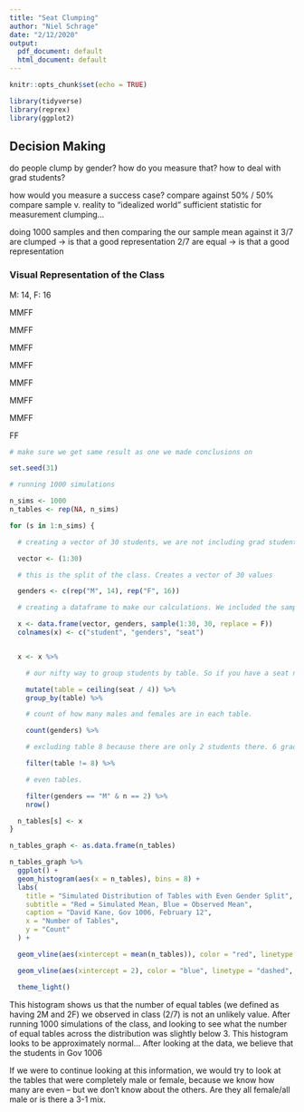 ```yaml
---
title: "Seat Clumping"
author: "Niel Schrage"
date: "2/12/2020"
output:
  pdf_document: default
  html_document: default
---
```


```r
knitr::opts_chunk$set(echo = TRUE)

library(tidyverse)
library(reprex)
library(ggplot2)
```

## Decision Making

do people clump by gender?
how do you measure that? 
how to deal with grad students?

how would you measure a success case? 
compare against 50% / 50%
compare sample v. reality to “idealized world”
sufficient statistic for measurement clumping…

doing 1000 samples and then comparing the our sample mean against it
3/7 are clumped → is that a good representation
2/7 are equal → is that a good representation


 

### Visual Representation of the Class

M: 14, F: 16

MMFF

MMFF

MMFF

MMFF

MMFF

MMFF

MMFF

FF



```r

# make sure we get same result as one we made conclusions on

set.seed(31)

# running 1000 simulations

n_sims <- 1000
n_tables <- rep(NA, n_sims)

for (s in 1:n_sims) {

  # creating a vector of 30 students, we are not including grad students

  vector <- (1:30)

  # this is the split of the class. Creates a vector of 30 values

  genders <- c(rep("M", 14), rep("F", 16))

  # creating a dataframe to make our calculations. We included the sample function to get random seat assignment

  x <- data.frame(vector, genders, sample(1:30, 30, replace = F))
  colnames(x) <- c("student", "genders", "seat")


  x <- x %>%

    # our nifty way to group students by table. So if you have a seat number 1-4, you are put into table 1.

    mutate(table = ceiling(seat / 4)) %>%
    group_by(table) %>%

    # count of how many males and females are in each table.

    count(genders) %>%

    # excluding table 8 because there are only 2 students there. 6 grad students mess everything up

    filter(table != 8) %>%

    # even tables.

    filter(genders == "M" & n == 2) %>%
    nrow()

  n_tables[s] <- x
}
```


```r

n_tables_graph <- as.data.frame(n_tables)

n_tables_graph %>%
  ggplot() +
  geom_histogram(aes(x = n_tables), bins = 8) +
  labs(
    title = "Simulated Distribution of Tables with Even Gender Split",
    subtitle = "Red = Simulated Mean, Blue = Observed Mean",
    caption = "David Kane, Gov 1006, February 12",
    x = "Number of Tables",
    y = "Count"
  ) +

  geom_vline(aes(xintercept = mean(n_tables)), color = "red", linetype = "dashed", size = .5) +

  geom_vline(aes(xintercept = 2), color = "blue", linetype = "dashed", size = .5) +

  theme_light()
```

This histogram shows us that the number of equal tables (we defined as having 2M and 2F) we observed in class (2/7) is not an unlikely value. After running 1000 simulations of the class, and looking to see what the number of equal tables across the distribution was slightly below 3. 
This histogram looks to be approximately normal... After looking at the data, we believe that the students in Gov 1006 

If we were to continue looking at this information, we would try to look at the tables that were completely male or female, because we know how many are even -- but we don't know about the others. Are they all female/all male or is there a 3-1 mix. 
